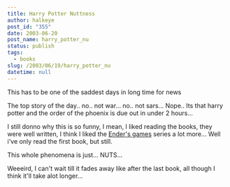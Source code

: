 ```yaml
---
title: Harry Potter Nuttness
author: halkeye
post_id: "355"
date: 2003-06-20
post_name: harry_potter_nu
status: publish
tags:
  - books
slug: /2003/06/19/harry_potter_nu
datetime: null
---
```


This has to be one of the saddest days in long time for news

The top story of the day.. no.. not war... no.. not sars...
Nope.. Its that harry potter and the order of the phoenix is due out in under 2 hours...

I still donno why this is so funny, I mean, I liked reading the books, they were well written, I think I liked the [Ender's games](https://www.amazon.com/exec/obidos/ASIN/0812550706/qid=1056171861/sr=2-1/ref=sr_2_1/104-4963626-3159946) series a lot more... Well i've only read the first book, but still.

This whole phenomena is just... NUTS...

Weeeird, I can't wait till it fades away like after the last book, all though I think it'll take alot longer...